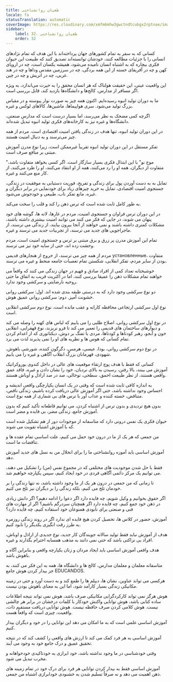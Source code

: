 ```yaml
---
title: طغیان روانشناختی
locale: fa
statusTranslation: automatic
coverImage: https://res.cloudinary.com/xmfm6mhw3gwctndtcubgx2rptnae/image/upload/v1740337243/small_cover_educacion_fundamental_a051170f1c.webp
sidebar:
    label: 32. طغیان روانشناختی
    order: 32
---
```

کسانی که به سفر به تمام کشورهای جهان پرداخته‌اند با این هدف که تمام نژادهای انسانی را با جزئیات مطالعه کنند، خودشان توانسته‌اند تصدیق کنند که طبیعت این حیوان فکری بیچاره که به اشتباه انسان نامیده می‌شود، همیشه یکسان است، چه در اروپای کهن و چه در آفریقای خسته از این همه بردگی، چه در سرزمین مقدس وداها و چه در هند غربی، چه در اتریش و چه در چین.

این واقعیت عینی، این حقیقت هولناک که هر انسان محقق را به حیرت می‌اندازد، به ویژه اگر مسافر از مدارس، کالج‌ها و دانشگاه‌ها بازدید کند، قابل بررسی است.

ما به دوران تولید انبوه رسیده‌ایم. اکنون همه چیز به صورت نوار پیوسته و در مقیاس بزرگ تولید می‌شود. سری هواپیماها، ماشین‌ها، کالاهای لوکس و غیره.

اگرچه کمی مضحک به نظر می‌رسد، اما بسیار درست است که مدارس صنعتی، دانشگاه‌ها و غیره نیز به کارخانه‌های فکری تولید انبوه تبدیل شده‌اند.

در این دوران تولید انبوه، تنها هدف در زندگی یافتن امنیت اقتصادی است. مردم از همه چیز می‌ترسند و به دنبال امنیت هستند.

تفکر مستقل در این دوران تولید انبوه تقریباً غیرممکن است، زیرا نوع مدرن آموزش مبتنی بر منافع صرف است.

"موج نو" با این ابتذال فکری بسیار سازگار است. اگر کسی بخواهد متفاوت باشد، متفاوت از دیگران، همه او را رد می‌کنند، همه از او انتقاد می‌کنند، او را طرد می‌کنند، از کار منع می‌کنند و غیره.

تمایل به به دست آوردن پول برای زندگی و تفریح، فوریت دستیابی به موفقیت در زندگی، جستجوی امنیت اقتصادی، تمایل به خرید چیزهای زیاد برای خودنمایی در برابر دیگران و غیره، مانع تفکر ناب، طبیعی و خودجوش می‌شود.

به طور کامل ثابت شده است که ترس ذهن را کند و قلب را سخت می‌کند.

در این دوران ترس فراوان و جستجوی امنیت، مردم در غارها، لانه ها، گوشه های خود پنهان می شوند، در جایی که فکر می کنند می توانند امنیت بیشتری داشته باشند، مشکلات کمتری داشته باشند و نمی خواهند از آنجا بیرون بیایند، از زندگی می ترسند، از ماجراجویی های جدید می ترسند، از تجربیات جدید می ترسند و غیره.

تمام این آموزش مدرن پر زرق و برق مبتنی بر ترس و جستجوی امنیت است، مردم وحشت زده اند، حتی از سایه خود نیز می ترسند.

مردم از همه چیز می ترسند، از خروج از هنجارهای قدیمی установленные، متفاوت بودن از سایر مردم، تفکر انقلابی، شکستن تمام تعصبات جامعه منحط و غیره می ترسند.

خوشبختانه تعداد کمی از افراد صادق و فهیم در جهان زندگی می کنند که واقعاً می خواهند تمام مشکلات ذهن را عمیقا بررسی کنند، اما در اکثریت قریب به اتفاق ما حتی روحیه نارضایتی و سرکشی وجود ندارد.

دو نوع سرکشی وجود دارد که به درستی طبقه بندی شده اند. اول: سرکشی روانی خشونت آمیز. دوم: سرکشی روانی عمیق هوش.

نوع اول سرکشی ارتجاعی محافظه کارانه و عقب مانده است. نوع دوم سرکشی انقلابی است.

در نوع اول سرکشی روانی، اصلاح طلبی را می یابیم که لباس های کهنه را وصله می کند و دیوارهای ساختمان های قدیمی را تعمیر می کند تا فرو نریزند، نوع قهقرایی، انقلابی خون و آبجو، رهبر کودتاها و کودتاها، مردی با تفنگ بر دوش، دیکتاتوری که از اعدام کردن تمام کسانی که هوس ها و نظریه های او را نمی پذیرند لذت می برد.

در نوع دوم سرکشی روانی، بودا، عیسی، هرمس، دگرگون کننده، شورشی باهوش، شهودی، قهرمانان بزرگ انقلاب آگاهی و غیره را می یابیم.

کسانی که فقط با هدف پوچ ارتقاء موقعیت های عالی در داخل کندوی بوروکراتیک آموزش می بینند، بالا رفتن، رسیدن به بالای نردبان، خود را نشان دادن و غیره، فاقد عمق واقعی هستند، از نظر طبیعت احمق، سطحی، توخالی، صد در صد اراذل و اوباش هستند.

به اندازه کافی ثابت شده است که وقتی در یک انسان یکپارچگی واقعی اندیشه و احساس وجود نداشته باشد، حتی اگر آموزش عالی دریافت کرده باشیم، زندگی ناقص، متناقض، خسته کننده و عذاب آور با ترس های بی شماری از همه نوع است.

بدون هیچ تردیدی و بدون ترس از اشتباه کردن، می توانیم قاطعانه تأکید کنیم که بدون آموزش جامع، زندگی مضر، بی فایده و مضر است.

حیوان فکری یک نفس درونی دارد که متاسفانه از موجودات دور از هم تشکیل شده است که با آموزش اشتباه تقویت می شوند.

من جمعی که هر یک از ما در درون خود حمل می کنیم، علت اساسی تمام عقده ها و تناقضات ما است.

آموزش اساسی باید آموزه روانشناختی ما را برای انحلال من به نسل های جدید آموزش دهد.

فقط با حل شدن موجودیت های مختلفی که در مجموع نفس (من) را تشکیل می دهند، می توانیم یک مرکز دائمی آگاهی فردی در خود ایجاد کنیم، سپس یکپارچه خواهیم شد.

تا زمانی که من جمعی در درون هر یک از ما وجود داشته باشد، نه تنها زندگی را بر خودمان تلخ می کنیم، بلکه زندگی را بر دیگران نیز تلخ می کنیم.

اگر حقوق بخوانیم و وکیل شویم، چه فایده دارد اگر دعوا را ادامه دهیم؟ اگر دانش زیادی در ذهن خود جمع کنیم، چه فایده دارد اگر همچنان سردرگم باشیم؟ اگر از مهارت های فنی و صنعتی برای نابودی همنوعان خود استفاده کنیم، چه فایده دارد؟

آموزش، حضور در کلاس ها، تحصیل کردن هیچ فایده ای ندارد اگر در روند زندگی روزمره به طرز رقت انگیزی یکدیگر را نابود کنیم.

هدف از آموزش نباید فقط تولید سالانه جویندگان کار جدید، نوع جدیدی از اراذل و اوباش، افراد بی نزاکتی باشد که حتی نمی دانند به مذهب همسایه احترام بگذارند و غیره.

هدف واقعی آموزش اساسی باید ایجاد مردان و زنان یکپارچه واقعی و بنابراین آگاه و باهوش باشد.

متاسفانه معلمان و معلمان مدارس، کالج ها و دانشگاه ها، همه به این فکر می کنند، به جز بیدار کردن هوش جامع EDUCANDOS.

هرکسی می تواند عناوین، نشان ها، دیپلم ها را طمع کند و به دست آورد و حتی در زمینه مکانیکی زندگی بسیار کارآمد شود، اما این به معنای باهوش بودن نیست.

هوش هرگز نمی تواند کارکردگرایی مکانیکی صرف باشد، هوش نمی تواند نتیجه اطلاعات ساده کتابی باشد، هوش توانایی واکنش خودکار با کلمات درخشان در برابر هر چالشی نیست. هوش کلامی کردن صرف حافظه نیست. هوش توانایی دریافت مستقیم ذات، واقعیت، چیزی است که واقعاً هست.

آموزش اساسی علمی است که به ما امکان می دهد این توانایی را در خود و دیگران بیدار کنیم.

آموزش اساسی به هر فرد کمک می کند تا ارزش های واقعی را کشف کند که در نتیجه تحقیق عمیق و درک جامع خود به وجود می آیند.

وقتی خودشناسی در ما وجود نداشته باشد، خود ابرازی به خودتاکیدی خودخواهانه و مخرب تبدیل می شود.

آموزش اساسی فقط به بیدار کردن توانایی هر فرد برای درک خود در تمام زمینه های ذهن اهمیت می دهد و نه صرفاً تسلیم شدن به خشنودی خودابرازی اشتباه من جمعی.

